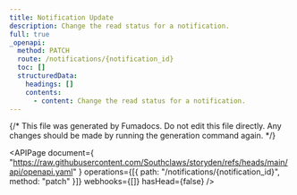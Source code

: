 ```yaml
---
title: Notification Update
description: Change the read status for a notification.
full: true
_openapi:
  method: PATCH
  route: /notifications/{notification_id}
  toc: []
  structuredData:
    headings: []
    contents:
      - content: Change the read status for a notification.
---
```


{/* This file was generated by Fumadocs. Do not edit this file directly. Any changes should be made by running the generation command again. */}

<APIPage
  document={
    "https://raw.githubusercontent.com/Southclaws/storyden/refs/heads/main/api/openapi.yaml"
  }
  operations={[{ path: "/notifications/{notification_id}", method: "patch" }]}
  webhooks={[]}
  hasHead={false}
/>
